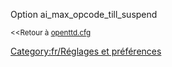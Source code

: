 {{fr/Amorce}}
Option ai_max_opcode_till_suspend

<small><<Retour à [[Main/fr/Openttd.cfg|openttd.cfg]]</small>
[[Category:fr/Réglages et préférences]]